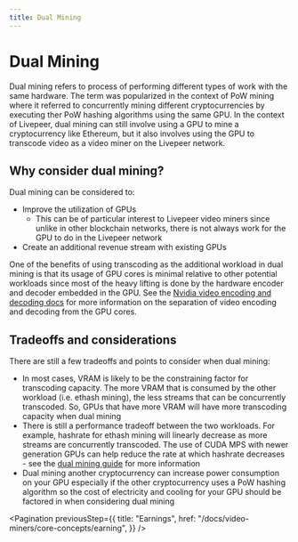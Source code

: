 ```yaml
---
title: Dual Mining
---
```


# Dual Mining

Dual mining refers to process of performing different types of work with the
same hardware. The term was popularized in the context of PoW mining where it
referred to concurrently mining different cryptocurrencies by executing ther PoW
hashing algorithms using the same GPU. In the context of Livepeer, dual mining
can still involve using a GPU to mine a cryptocurrency like Ethereum, but it
also involves using the GPU to transcode video as a video miner on the Livepeer
network.

## Why consider dual mining?

Dual mining can be considered to:

- Improve the utilization of GPUs
  - This can be of particular interest to Livepeer video miners since unlike in
    other blockchain networks, there is not always work for the GPU to do in the
    Livepeer network
- Create an additional revenue stream with existing GPUs

One of the benefits of using transcoding as the additional workload in dual
mining is that its usage of GPU cores is minimal relative to other potential
workloads since most of the heavy lifting is done by the hardware encoder and
decoder embedded in the GPU. See the
[Nvidia video encoding and decoding docs](https://developer.nvidia.com/nvidia-video-codec-sdk)
for more information on the separation of video encoding and decoding from the
GPU cores.

## Tradeoffs and considerations

There are still a few tradeoffs and points to consider when dual mining:

- In most cases, VRAM is likely to be the constraining factor for transcoding
  capacity. The more VRAM that is consumed by the other workload (i.e. ethash
  mining), the less streams that can be concurrently transcoded. So, GPUs that
  have more VRAM will have more transcoding capacity when dual mining
- There is still a performance tradeoff between the two workloads. For example,
  hashrate for ethash mining will linearly decrease as more streams are
  concurrently transcoded. The use of CUDA MPS with newer generation GPUs can
  help reduce the rate at which hashrate decreases - see the
  [dual mining guide](../guides/dual-mine.md) for more information
- Dual mining another cryptocurrency can increase power consumption on your GPU
  especially if the other cryptocurrency uses a PoW hashing algorithm so the
  cost of electricity and cooling for your GPU should be factored in when
  considering dual mining

<Pagination
  previousStep={{
    title: "Earnings",
    href: "/docs/video-miners/core-concepts/earning",
  }}
/>

